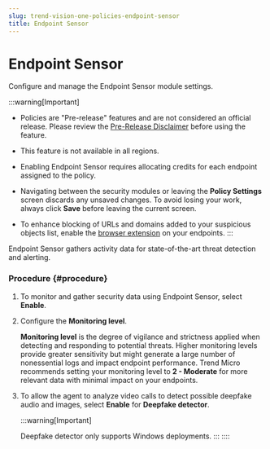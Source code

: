 ```yaml
---
slug: trend-vision-one-policies-endpoint-sensor
title: Endpoint Sensor
---
```

# Endpoint Sensor

Configure and manage the Endpoint Sensor module settings.

:::warning[Important]

- Policies are "Pre-release" features and are not considered an official release. Please review the [Pre-Release Disclaimer](pre-release-disclaimer.mdx) before using the feature.

- This feature is not available in all regions.

- Enabling Endpoint Sensor requires allocating credits for each endpoint assigned to the policy.

- Navigating between the security modules or leaving the **Policy Settings** screen discards any unsaved changes. To avoid losing your work, always click **Save** before leaving the current screen.

- To enhance blocking of URLs and domains added to your suspicious objects list, enable the [browser extension](policies-browser-extension.mdx) on your endpoints.
:::

Endpoint Sensor gathers activity data for state-of-the-art threat detection and alerting.

### Procedure {#procedure}

1.  To monitor and gather security data using Endpoint Sensor, select **Enable**.

2.  Configure the **Monitoring level**.

    **Monitoring level** is the degree of vigilance and strictness applied when detecting and responding to potential threats. Higher monitoring levels provide greater sensitivity but might generate a large number of nonessential logs and impact endpoint performance. Trend Micro recommends setting your monitoring level to **2 - Moderate** for more relevant data with minimal impact on your endpoints.

3.  To allow the agent to analyze video calls to detect possible deepfake audio and images, select **Enable** for **Deepfake detector**.

    :::warning[Important]

    Deepfake detector only supports Windows deployments.
    :::
::::
